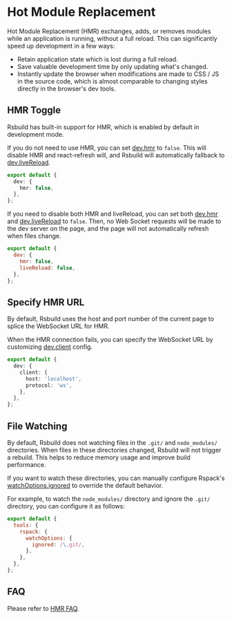 # Hot Module Replacement

Hot Module Replacement (HMR) exchanges, adds, or removes modules while an application is running, without a full reload. This can significantly speed up development in a few ways:

- Retain application state which is lost during a full reload.
- Save valuable development time by only updating what's changed.
- Instantly update the browser when modifications are made to CSS / JS in the source code, which is almost comparable to changing styles directly in the browser's dev tools.

## HMR Toggle

Rsbuild has built-in support for HMR, which is enabled by default in development mode.

If you do not need to use HMR, you can set [dev.hmr](/config/dev/hmr) to `false`. This will disable HMR and react-refresh will, and Rsbuild will automatically fallback to [dev.liveReload](/config/dev/live-reload).

```ts title="rsbuild.config.ts"
export default {
  dev: {
    hmr: false,
  },
};
```

If you need to disable both HMR and liveReload, you can set both [dev.hmr](/config/dev/hmr) and [dev.liveReload](/config/dev/live-reload) to `false`. Then, no Web Socket requests will be made to the dev server on the page, and the page will not automatically refresh when files change.

```js title="rsbuild.config.ts"
export default {
  dev: {
    hmr: false,
    liveReload: false,
  },
};
```

## Specify HMR URL

By default, Rsbuild uses the host and port number of the current page to splice the WebSocket URL for HMR.

When the HMR connection fails, you can specify the WebSocket URL by customizing [dev.client](/config/dev/client) config.

```ts title="rsbuild.config.ts"
export default {
  dev: {
    client: {
      host: 'localhost',
      protocol: 'ws',
    },
  },
};
```

## File Watching

By default, Rsbuild does not watching files in the `.git/` and `node_modules/` directories. When files in these directories changed, Rsbuild will not trigger a rebuild. This helps to reduce memory usage and improve build performance.

If you want to watch these directories, you can manually configure Rspack's [watchOptions.ignored](https://rspack.dev/config/watch#watchoptionsignored) to override the default behavior.

For example, to watch the `node_modules/` directory and ignore the `.git/` directory, you can configure it as follows:

```js title="rsbuild.config.ts"
export default {
  tools: {
    rspack: {
      watchOptions: {
        ignored: /\.git/,
      },
    },
  },
};
```

## FAQ

Please refer to [HMR FAQ](/guide/faq/hmr).
